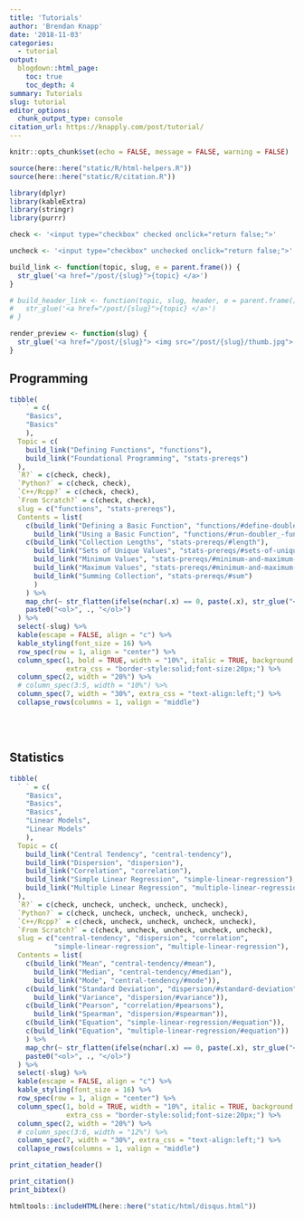 ```yaml
---
title: 'Tutorials'
author: 'Brendan Knapp'
date: '2018-11-03'
categories:
  - tutorial
output:
  blogdown::html_page:
    toc: true
    toc_depth: 4
summary: Tutorials
slug: tutorial
editor_options:
  chunk_output_type: console
citation_url: https://knapply.com/post/tutorial/
---
```


```r
knitr::opts_chunk$set(echo = FALSE, message = FALSE, warning = FALSE)

source(here::here("static/R/html-helpers.R"))
source(here::here("static/R/citation.R"))
```

```r
library(dplyr)
library(kableExtra)
library(stringr)
library(purrr)
```


```r
check <- '<input type="checkbox" checked onclick="return false;">'

uncheck <- '<input type="checkbox" unchecked onclick="return false;">'

build_link <- function(topic, slug, e = parent.frame()) {
  str_glue('<a href="/post/{slug}">{topic} </a>')
}

# build_header_link <- function(topic, slug, header, e = parent.frame()) {
#   str_glue('<a href="/post/{slug}">{topic} </a>')
# }

render_preview <- function(slug) {
  str_glue('<a href="/post/{slug}"> <img src="/post/{slug}/thumb.jpg"> </a>')
}
```


## Programming

<div class='toc-table'>

```r
tibble(
  ` ` = c(
    "Basics",
    "Basics"
    ),
  Topic = c(
    build_link("Defining Functions", "functions"), 
    build_link("Foundational Programming", "stats-prereqs")
  ),
  `R?` = c(check, check),
  `Python?` = c(check, check),
  `C++/Rcpp?` = c(check, check),
  `From Scratch?` = c(check, check),
  slug = c("functions", "stats-prereqs"),
  Contents = list(
    c(build_link("Defining a Basic Function", "functions/#define-doubler_-function"),
      build_link("Using a Basic Function", "functions/#run-doubler_-function")),
    c(build_link("Collection Lengths", "stats-prereqs/#length"),
      build_link("Sets of Unique Values", "stats-prereqs/#sets-of-unique-values"),
      build_link("Minimum Values", "stats-prereqs/#minimum-and-maximum-values"),
      build_link("Maximum Values", "stats-prereqs/#minimum-and-maximum-values"),
      build_link("Summing Collection", "stats-prereqs/#sum")
      )
    ) %>% 
    map_chr(~ str_flatten(ifelse(nchar(.x) == 0, paste(.x), str_glue("<left><li>{.x}</li></left>")))) %>% 
    paste0("<ol>", ., "</ol>")
  ) %>% 
  select(-slug) %>%
  kable(escape = FALSE, align = "c") %>% 
  kable_styling(font_size = 16) %>% 
  row_spec(row = 1, align = "center") %>% 
  column_spec(1, bold = TRUE, width = "10%", italic = TRUE, background = "#dee0e2",
              extra_css = "border-style:solid;font-size:20px;") %>% 
  column_spec(2, width = "20%") %>%
  # column_spec(3:5, width = "10%") %>%
  column_spec(7, width = "30%", extra_css = "text-align:left;") %>%
  collapse_rows(columns = 1, valign = "middle")
```

</div>

<br><br>

## Statistics

<div class='toc-table'>

```r
tibble(
  ` ` = c(
    "Basics",
    "Basics",
    "Basics",
    "Linear Models",
    "Linear Models"
    ),
  Topic = c(
    build_link("Central Tendency", "central-tendency"),
    build_link("Dispersion", "dispersion"),
    build_link("Correlation", "correlation"),
    build_link("Simple Linear Regression", "simple-linear-regression"),
    build_link("Multiple Linear Regression", "multiple-linear-regression")
  ),
  `R?` = c(check, uncheck, uncheck, uncheck, uncheck),
  `Python?` = c(check, uncheck, uncheck, uncheck, uncheck),
  `C++/Rcpp?` = c(check, uncheck, uncheck, uncheck, uncheck),
  `From Scratch?` = c(check, uncheck, uncheck, uncheck, uncheck),
  slug = c("central-tendency", "dispersion", "correlation",
           "simple-linear-regression", "multiple-linear-regression"),
  Contents = list(
    c(build_link("Mean", "central-tendency/#mean"),
      build_link("Median", "central-tendency/#median"),
      build_link("Mode", "central-tendency/#mode")),
    c(build_link("Standard Deviation", "dispersion/#standard-deviation"),
      build_link("Variance", "dispersion/#variance")),
    c(build_link("Pearson", "correlation/#pearsons"),
      build_link("Spearman", "dispersion/#spearman")),
    c(build_link("Equation", "simple-linear-regression/#equation")),
    c(build_link("Equation", "multiple-linear-regression/#equation"))
    ) %>% 
    map_chr(~ str_flatten(ifelse(nchar(.x) == 0, paste(.x), str_glue("<left><li>{.x}</li></left>")))) %>% 
    paste0("<ol>", ., "</ol>")
  ) %>% 
  select(-slug) %>%
  kable(escape = FALSE, align = "c") %>% 
  kable_styling(font_size = 16) %>% 
  row_spec(row = 1, align = "center") %>% 
  column_spec(1, bold = TRUE, width = "10%", italic = TRUE, background = "#dee0e2",
              extra_css = "border-style:solid;font-size:20px;") %>% 
  column_spec(2, width = "20%") %>%
  # column_spec(3:6, width = "12%") %>%
  column_spec(7, width = "30%", extra_css = "text-align:left;") %>%
  collapse_rows(columns = 1, valign = "middle")
```

</div>


```r
print_citation_header()
```

```r
print_citation()
print_bibtex()
```



```r
htmltools::includeHTML(here::here("static/html/disqus.html"))
```



<!-- <section id="comments"> -->
<!--   <div id="disqus_thread">Disqus comments not available by default when the website is previewed locally.</div> -->
<!-- <script type="application/javascript"> -->
<!--     var disqus_config = function () { -->
<!--     }; -->
<!--     (function() { -->
<!--         if (["localhost", "127.0.0.1"].indexOf(window.location.hostname) != -1) { -->
<!--             document.getElementById('disqus_thread').innerHTML = 'Disqus comments not available by default when the website is previewed locally.'; -->
<!--             return; -->
<!--         } -->
<!--         var d = document, s = d.createElement('script'); s.async = true; -->
<!--         s.src = '//' + "knapply" + '.disqus.com/embed.js'; -->
<!--         s.setAttribute('data-timestamp', +new Date()); -->
<!--         (d.head || d.body).appendChild(s); -->
<!--     })(); -->
<!-- </script> -->
<!-- <noscript>Please enable JavaScript to view the <a href="https://disqus.com/?ref_noscript">comments powered by Disqus.</a></noscript> -->
<!-- <a href="https://disqus.com" class="dsq-brlink">comments powered by <span class="logo-disqus">Disqus</span></a> -->
<!-- </section> -->
